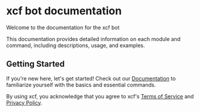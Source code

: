# xcf bot documentation

Welcome to the documentation for the xcf bot

This documentation provides detailed information on each module and command, including descriptions, usage, and examples.

## Getting Started

If you're new here, let's get started! Check out our [Documentation](faq/getting) to familiarize yourself with the basics and essential commands.

By using xcf, you acknowledge that you agree to xcf's [Terms of Service](/terms) and [Privacy Policy](/privacy).
